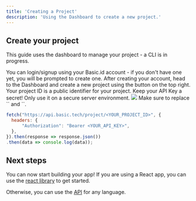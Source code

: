 ```yaml
---
title: 'Creating a Project'
description: 'Using the Dashboard to create a new project.'
---
```


## Create your project



<Info>This guide uses the dashboard to manage your project - a CLI is in progress.</Info>


<Steps>
    <Step title="Login to the Dashboard">
        You can login/signup using your Basic.id account - if you don't have one yet, you will be prompted to create one.
    </Step>
  <Step title="Create your project">
    After creating your account, head to the Dashboard and create a new project using the button on the top right.
  </Step>
  <Step title="Note your project ID, database URL, and API key (keep this a secret!)">
    Your project ID is a public identifier for your project.
    <Warning>
        Keep your API Key a secret! Only use it on a secure server environment.
    </Warning>
    <Frame>
      <img src="/images/quickstart_1.png" />
    </Frame>
  </Step>
  <Step title="You can test everything is working by making a sample fetch request to your database:">
    Make sure to replace `<YOUR_PROJECT_ID>` and `<YOUR_API_KEY>`. 
  
``` js GET Project Details
fetch("https://api.basic.tech/project/<YOUR_PROJECT_ID>", {
  headers: {
      "Authorization": "Bearer <YOUR_API_KEY>",
  },
}).then(response => response.json())
.then(data => console.log(data));
```

  </Step>
</Steps>



## Next steps
You can now start building your app! 
If you are using a React app, you can use the [react library](/guides/using-react) to get started.

Otherwise, you can use the [API](/guides/adding-auth.mdx) for any language.
